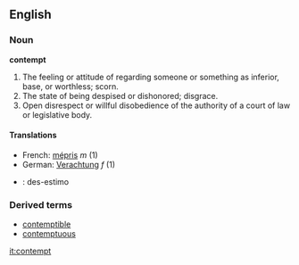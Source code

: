 ==English==

===Noun===
'''contempt'''
# The feeling or attitude of regarding someone or something as inferior, base, or worthless; scorn. 
# The state of being despised or dishonored; disgrace. 
# Open disrespect or willful disobedience of the authority of a court of law or legislative body.
====Translations====
*French: [[mépris]] ''m'' (1)
*German: [[Verachtung]] ''f'' (1)
* {{io}} : des-estimo
===Derived terms===
*[[contemptible]]
*[[contemptuous]]

[[it:contempt]]